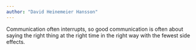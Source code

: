 ```yaml
---
author: "David Heinemeier Hansson"
---
```


Communication often interrupts, so good communication is often about saying the right thing at the right time in the right way with the fewest side effects.


